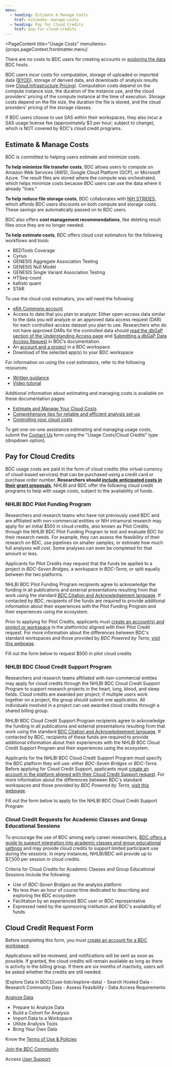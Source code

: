 ```yaml
---
menu:
  - heading: Estimate & Manage Costs
    href: estimate--manage-costs
  - heading: Pay for Cloud Credits
    href: pay-for-cloud-credits
---
```



<PageContent 
  title="Usage Costs"
  menuItems={props.pageContext.frontmatter.menu}
>
There are no costs to BDC users for creating accounts or [exploring the data](/use-bdc/explore-data) BDC hosts.

BDC users incur costs for computation, storage of uploaded or imported data ([BYOD](/use-bdc/analyze-data/)), storage of derived data, and downloads of analysis results (see [Cloud Infrastructure Pricing](https://sb-biodatacatalyst.readme.io/docs/about-pricing)). Computation costs depend on the compute instance size, the duration of the instance use, and the cloud providers' pricing of the compute instance at the time of execution. Storage costs depend on the file size, the duration the file is stored, and the cloud providers' pricing of the storage classes.

If BDC users choose to use SAS within their workspaces, they also incur a SAS usage license fee (approximately $3 per hour; subject to change), which is NOT covered by BDC's cloud credit programs.


## Estimate & Manage Costs

BDC is committed to helping users estimate and minimize costs.

**To help minimize file transfer costs**, BDC allows users to compute on Amazon Web Services (AWS), Google Cloud Platform (GCP), or Microsoft Azure. The result files are stored where the compute was orchestrated, which helps minimize costs because BDC users can use the data where it already "lives."

**To help reduce file storage costs**, BDC collaborates with [NIH STRIDES](https://cloud.nih.gov/), which affords BDC users discounts on both compute and storage costs. These savings are automatically passed on to BDC users.

BDC also offers **cost management recommendations**, like deleting result files once they are no longer needed.

**To help estimate costs**, BDC offers cloud cost estimators for the following workflows and tools:
-   BEDTools Coverage
-   Cyrius
-   GENESIS Aggregate Association Testing
-   GENESIS Null Model
-   GENESIS Single Variant Association Testing
-   HTSeq-count
-   kallisto quant
-   STAR

To use the cloud cost estimators, you will need the following:
-   [eRA Commons account](https://www.era.nih.gov/register-accounts/create-and-edit-an-account.htm)
-   Access to data that you plan to analyze: Either open-access data similar to the data you will analyze or an approved data access request (DAR) for each controlled-access dataset you plan to use. Researchers who do not have approved DARs for the controlled data should [read the dbGaP section of the Understanding Access page](https://bdcatalyst.gitbook.io/biodata-catalyst-documentation/written-documentation/data-access/understanding-access-requirements-for-biodata-catalyst\#dbgap) and [Submitting a dbGaP Data Access Request](https://bdcatalyst.gitbook.io/biodata-catalyst-documentation/written-documentation/data-access/submitting-a-dbgap-data-access-request) in BDC’s documentation.
-   An [account and a project](/use-bdc/analyze-data) in a BDC workspace
-   Download of the selected app(s) to your BDC workspace

For information on using the cost estimators, refer to the following resources:
-   [Written guidance](https://sb-biodatacatalyst.readme.io/page/estimate-task-costs)
-   [Video tutorial](https://www.youtube.com/watch?v=h632PlryCwY)

Additional information about estimating and managing costs is available on these documentation pages:

-   [Estimate and Manage Your Cloud Costs](https://sb-biodatacatalyst.readme.io/docs/estimate-and-manage-your-cloud-costs)
-   [Comprehensive tips for reliable and efficient analysis set-up](https://sb-biodatacatalyst.readme.io/page/comprehensive-tips-for-reliable-and-efficient-analysis-set-up)
-   [Controlling your cloud costs](https://bdcatalyst.gitbook.io/biodata-catalyst-documentation/written-documentation/analyze-data-1/terra/account-setup/managing-costs)

To get one-on-one assistance estimating and managing usage costs, submit the [Contact Us](/help-and-support/contact-us) form using the "Usage Costs/Cloud Credits" type (dropdown option).


## Pay for Cloud Credits
BDC usage costs are paid in the form of cloud credits (the virtual currency of cloud-based services) that can be purchased using a credit card or purchase order number. **Researchers should [include anticipated costs in their grant proposals](https://bdcatalyst.gitbook.io/biodata-catalyst-documentation/written-documentation/writing-biodata-catalyst-into-a-grant-proposal).** NHLBI and BDC offer the following cloud credit programs to help with usage costs, subject to the availability of funds.

### NHLBI BDC Pilot Funding Program

Researchers and research teams who have not previously used BDC and are affiliated with non-commercial entities or NIH intramural research may apply for an initial $500 in cloud credits, also known as Pilot Credits, through the NHLBI BDC Pilot Funding Program to test and evaluate BDC for their research needs. For example, they can assess the feasibility of their research on BDC, use pipelines on smaller samples, or estimate how much full analyses will cost. Some analyses can even be completed for that amount or less.

Applicants for Pilot Credits may request that the funds be applied to a project in *BDC-Seven Bridges*, a workspace in *BDC-Terra*, or split equally between the two platforms.

NHLBI BDC Pilot Funding Program recipients agree to acknowledge the funding in all publications and external presentations resulting from that work using the standard [BDC Citation and Acknowledgement language](https://bdcatalyst.gitbook.io/biodata-catalyst-documentation/community/citation-and-acknowledgement). If contacted by BDC, recipients of the funds are required to provide additional information about their experiences with the Pilot Funding Program and their experiences using the ecosystem.

Prior to applying for Pilot Credits, applicants must [create an account(s) and project or workspace](/use-bdc/analyze-data) in the platform(s) aligned with their Pilot Credit request. For more information about the differences between BDC's standard workspaces and those provided by *BDC Powered by Terra*, [visit this webpage](/use-bdc/analyze-data/bdc-workspaces).

<ButtonContainer>
  <ButtonLink to="#cloud-credit-request-form">Fill out the form below to request $500 in pilot cloud credits</ButtonLink>
</ButtonContainer>

### NHLBI BDC Cloud Credit Support Program

Researchers and research teams affiliated with non-commercial entities may apply for cloud credits through the NHLBI BDC Cloud Credit Support Program to support research projects in the heart, lung, blood, and sleep fields. Cloud credits are awarded per project; if multiple users work together on a project, the group should submit one application. All individuals involved in a project can use awarded cloud credits through a shared billing group.

NHLBI BDC Cloud Credit Support Program recipients agree to acknowledge the funding in all publications and external presentations resulting from that work using the standard [BDC Citation and Acknowledgement language](https://bdcatalyst.gitbook.io/biodata-catalyst-documentation/community/citation-and-acknowledgement). If contacted by BDC, recipients of these funds are required to provide additional information about their experiences with the NHLBI BDC Cloud Credit Support Program and their experiences using the ecosystem.

Applicants for the NHLBI BDC Cloud Credit Support Program must specify the BDC platform they will use: either *BDC-Seven Bridges* or *BDC-Terra*. Before applying for Cloud Credit Support, applicants must [create an account in the platform aligned with their Cloud Credit Support request](/use-bdc/analyze-data). For more information about the differences between BDC's standard workspaces and those provided by *BDC Powered by Terra*, [visit this webpage](/use-bdc/analyze-data/bdc-workspaces).

<ButtonContainer>
  <ButtonLink to="/user-resources/usage-costs/#cloud-credit-request-form">Fill out the form below to apply for the NHLBI BDC Cloud Credit Support Program</ButtonLink>
</ButtonContainer>

### Cloud Credit Requests for Academic Classes and Group Educational Sessions

To encourage the use of BDC among early career researchers, [BDC offers a guide to support integration into academic classes and group educational settings](https://sb-biodatacatalyst.readme.io/docs/using-nhlbi-biodata-catalyst-for-workshops-and-courses) and may provide cloud credits to support limited participant use during the sessions. In many instances, NHLBI/BDC will provide up to $7,500 per session in cloud credits.

Criteria for Cloud Credits for Academic Classes and Group Educational Sessions include the following:

-   Use of _BDC-Seven Bridges_ as the analysis platform
-   No less than an hour of course time dedicated to describing and exploring the BDC ecosystem
-   Facilitation by an experienced BDC user or BDC representative
-   Expressed need by the sponsoring institution and BDC's availability of funds


## Cloud Credit Request Form

Before completing this form, you must [create an account for a BDC workspace](/use-bdc/analyze-data).

Applications will be reviewed, and notifications will be sent as soon as possible.
If granted, the cloud credits will remain available as long as there is activity in the billing group.
If there are six months of inactivity, users will be asked whether the credits are still needed.

<CloudCreditsForm />

<NextStepsCard>
  [Explore Data in BDC](/use-bdc/explore-data)
  -   Search Hosted Data
  -   Research Community Data
  -   Assess Feasibility
  -   Data Access Requirements

  [Analyze Data](/use-bdc/analyze-data)
  -   Prepare to Analyze Data
  -   Build a Cohort for Analysis
  -   Import Data to a Workspace
  -   Utilize Analysis Tools
  -   Bring Your Own Data

  Know the [Terms of Use & Policies](/user-resources/usage-terms)

  [Join the BDC Community](/join-bdc)

  Access [User Support](/help-and-support/support)
</NextStepsCard>

</PageContent>